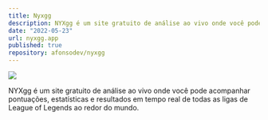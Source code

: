 ```yaml
---
title: Nyxgg
description: NYXgg é um site gratuito de análise ao vivo onde você pode acompanhar pontuações, estatísticas e resultados em tempo real de todas as ligas de League of Legends ao redor do mundo.
date: "2022-05-23"
url: nyxgg.app
published: true
repository: afonsodev/nyxgg
---
```



[![](https://www.nyxgg.app/_next/image?url=%2F_next%2Fstatic%2Fmedia%2Fprint_live.4aa74b8d.png&w=1920&q=75)](https://www.nyxgg.app/)

NYXgg é um site gratuito de análise ao vivo onde você pode acompanhar pontuações, estatísticas e resultados em tempo real de todas as ligas de League of Legends ao redor do mundo.
